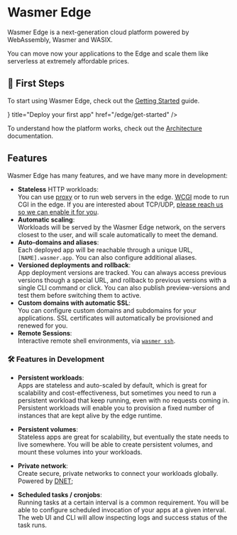 
# Wasmer Edge

Wasmer Edge is a next-generation cloud platform powered by WebAssembly, Wasmer and WASIX.

You can move now your applications to the Edge and scale them like serverless at extremely affordable prices.

## 🐥 First Steps

To start using Wasmer Edge, check out the [Getting Started](/edge/get-started/) guide.

<Cards>
<Card icon={<DeployIcon />} title="Deploy your first app" href="/edge/get-started" />
</Cards>


To understand how the platform works, check out the [Architecture](/edge/architecture) documentation.


## Features

Wasmer Edge has many features, and we have many more in development:

- **Stateless** HTTP workloads: <br/>
  You can use [proxy](/edge/learn/deployment-modes#proxy) or to run web servers in the edge. [WCGI](/edge/learn/deployment-modes.mdx#wcgi) mode to run CGI in the edge.
  If you are interested about TCP/UDP, [please reach us so we can enable it for you](/edge/learn/deployment-modes#tcpudp-applications).
- **Automatic scaling**: <br/>
  Workloads will be served by the Wasmer Edge network, on the servers closest
  to the user, and will scale automatically to meet the demand.
- **Auto-domains and aliases**: <br/>
  Each deployed app will be reachable through a unique URL, `[NAME].wasmer.app`.
  You can also configure additional aliases.
- **Versioned deployments and rollback**:<br/>
  App deployment versions are tracked.
  You can always access previous versions though a special URL, and rollback to
  previous versions with a single CLI command or click.
  You can also publish preview-versions and test them before switching them to active.
- **Custom domains with automatic SSL**: <br/>
  You can configure custom domains and subdomains for your applications.
  SSL certificates will automatically be provisioned and renewed for you.
- **Remote Sessions**: <br/>
  Interactive remote shell environments, via [`wasmer ssh`](/edge/learn/remote-sessions).

### 🛠️ Features in Development

- **Persistent workloads**: <br />
  Apps are stateless and auto-scaled by default, which is great for scalability
  and cost-effectiveness, but sometimes you need to run a persistent workload
  that keep running, even with no requests coming in.<br />
  Persistent workloads will enable you to provision a fixed number of instances
  that are kept alive by the edge runtime.

- **Persistent volumes**: <br />
  Stateless apps are great for scalability, but eventually the state needs to
  live somewhere.
  You will be able to create persistent volumes, and mount these volumes into
  your workloads.

- **Private network**: <br />
  Create secure, private networks to connect your workloads globally.
  Powered by [DNET](/edge/architecture#wasmer-distributed-networking-dnet);

- **Scheduled tasks / cronjobs**: <br />
  Running tasks at a certain interval is a common requirement.
  You will be able to configure scheduled invocation of your apps at a given interval.
  The web UI and CLI will allow inspecting logs and success status of the task runs.
